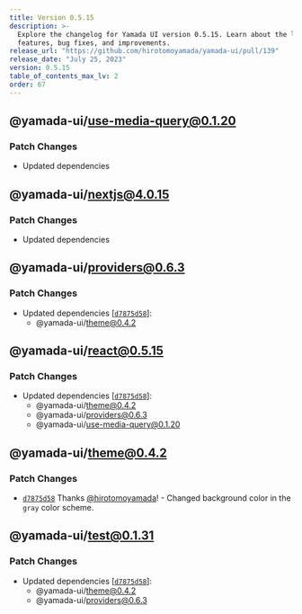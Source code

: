 ```yaml
---
title: Version 0.5.15
description: >-
  Explore the changelog for Yamada UI version 0.5.15. Learn about the latest
  features, bug fixes, and improvements.
release_url: "https://github.com/hirotomoyamada/yamada-ui/pull/139"
release_date: "July 25, 2023"
version: 0.5.15
table_of_contents_max_lv: 2
order: 67
---
```


## @yamada-ui/use-media-query@0.1.20

### Patch Changes

- Updated dependencies

## @yamada-ui/nextjs@4.0.15

### Patch Changes

- Updated dependencies

## @yamada-ui/providers@0.6.3

### Patch Changes

- Updated dependencies \[[`d7875d58`](https://github.com/hirotomoyamada/yamada-ui/commit/d7875d585317e3f05ed97268a9d4227c3fbb310d)]:
  - @yamada-ui/theme@0.4.2

## @yamada-ui/react@0.5.15

### Patch Changes

- Updated dependencies \[[`d7875d58`](https://github.com/hirotomoyamada/yamada-ui/commit/d7875d585317e3f05ed97268a9d4227c3fbb310d)]:
  - @yamada-ui/theme@0.4.2
  - @yamada-ui/providers@0.6.3
  - @yamada-ui/use-media-query@0.1.20

## @yamada-ui/theme@0.4.2

### Patch Changes

- [`d7875d58`](https://github.com/hirotomoyamada/yamada-ui/commit/d7875d585317e3f05ed97268a9d4227c3fbb310d) Thanks [@hirotomoyamada](https://github.com/hirotomoyamada)! - Changed background color in the `gray` color scheme.

## @yamada-ui/test@0.1.31

### Patch Changes

- Updated dependencies \[[`d7875d58`](https://github.com/hirotomoyamada/yamada-ui/commit/d7875d585317e3f05ed97268a9d4227c3fbb310d)]:
  - @yamada-ui/theme@0.4.2
  - @yamada-ui/providers@0.6.3
